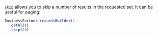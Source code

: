 `skip` allows you to skip a number of results in the requested set.
It can be useful for paging:

```ts
BusinessPartner.requestBuilder().
  .getAll()
  .skip(10)
```
